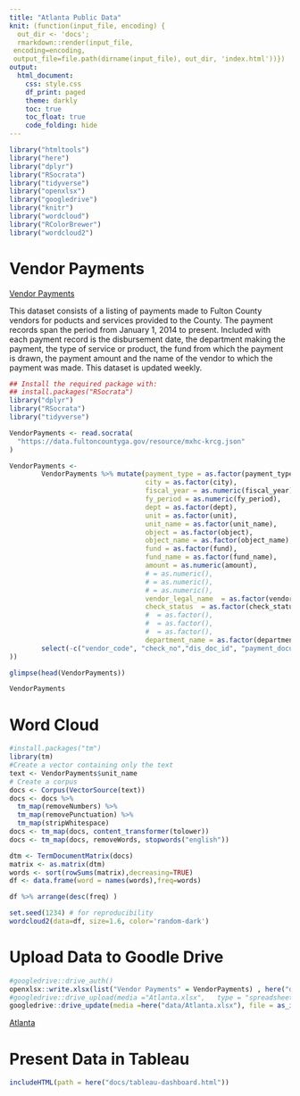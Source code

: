 ```yaml
---
title: "Atlanta Public Data"
knit: (function(input_file, encoding) {
  out_dir <- 'docs';
  rmarkdown::render(input_file,
 encoding=encoding,
 output_file=file.path(dirname(input_file), out_dir, 'index.html'))})
output:
  html_document:
    css: style.css
    df_print: paged
    theme: darkly
    toc: true
    toc_float: true
    code_folding: hide
---
```




```r
library("htmltools")
library("here")
library("dplyr")
library("RSocrata")
library("tidyverse")
library("openxlsx") 
library("googledrive")
library("knitr")
library("wordcloud")
library("RColorBrewer")
library("wordcloud2")
```

# Vendor Payments

[Vendor Payments](https://data.fultoncountyga.gov/Tax-Finance/Vendor-Payments/mxhc-krcg)

This dataset consists of a listing of payments made to Fulton County vendors for poducts and services provided to the County. The payment records span the period from January 1, 2014 to present. Included with each payment record is the disbursement date, the department making the payment, the type of service or product, the fund from which the payment is drawn, the payment amount and the name of the vendor to which the payment was made. This dataset is updated weekly.

```r
## Install the required package with:
## install.packages("RSocrata")
library("dplyr")
library("RSocrata")
library("tidyverse")

VendorPayments <- read.socrata(
  "https://data.fultoncountyga.gov/resource/mxhc-krcg.json"
)
```



```r
VendorPayments <-
        VendorPayments %>% mutate(payment_type = as.factor(payment_type),
                                  city = as.factor(city),
                                  fiscal_year = as.numeric(fiscal_year),
                                  fy_period = as.numeric(fy_period),
                                  dept = as.factor(dept),
                                  unit = as.factor(unit),
                                  unit_name = as.factor(unit_name),
                                  object = as.factor(object),
                                  object_name = as.factor(object_name),
                                  fund = as.factor(fund),
                                  fund_name = as.factor(fund_name),
                                  amount = as.numeric(amount),
                                  # = as.numeric(),
                                  # = as.numeric(),
                                  # = as.numeric(),
                                  vendor_legal_name  = as.factor(vendor_legal_name),
                                  check_status  = as.factor(check_status),
                                  #  = as.factor(),
                                  #  = as.factor(),
                                  #  = as.factor(),
                                  department_name = as.factor(department_name)) %>%
        select(-c("vendor_code", "check_no","dis_doc_id", "payment_document", "vendor_invoice_no", "dept", "unit", "fiscal_year", "fy_period", "object", "fund", "vendor_invoice_date", "payment_type", "disb_week", "vendor_invoice_week", "check_clearance_or_cancel_date", "check_cc_week",	"city"
))

```

```r
glimpse(head(VendorPayments)) 
```


```r
VendorPayments
```



# Word Cloud

```r
#install.packages("tm")
library(tm)
#Create a vector containing only the text
text <- VendorPayments$unit_name
# Create a corpus  
docs <- Corpus(VectorSource(text))
docs <- docs %>%
  tm_map(removeNumbers) %>%
  tm_map(removePunctuation) %>%
  tm_map(stripWhitespace)
docs <- tm_map(docs, content_transformer(tolower))
docs <- tm_map(docs, removeWords, stopwords("english"))
```
```r
dtm <- TermDocumentMatrix(docs) 
matrix <- as.matrix(dtm) 
words <- sort(rowSums(matrix),decreasing=TRUE) 
df <- data.frame(word = names(words),freq=words)

df %>% arrange(desc(freq) )

```


```r
set.seed(1234) # for reproducibility 
wordcloud2(data=df, size=1.6, color='random-dark')
```


# Upload Data to Goodle Drive

```r

#googledrive::drive_auth() 
openxlsx::write.xlsx(list("Vendor Payments" = VendorPayments) , here("data/Atlanta.xlsx"), overwrite = TRUE, asTable = TRUE, freezePane = c("firstRow"), colWidths = "auto", withFilter = TRUE) 
#googledrive::drive_upload(media ="Atlanta.xlsx",   type = "spreadsheet", overwrite = TRUE) 
googledrive::drive_update(media =here("data/Atlanta.xlsx"), file = as_id("1yVUKyYIfw6-2f6HfHImNtVORrBTnuIuCpZRDrNCYaI8"))
```


[Atlanta](https://docs.google.com/spreadsheets/d/1yVUKyYIfw6-2f6HfHImNtVORrBTnuIuCpZRDrNCYaI8/edit#gid=1167279414)


# Present Data in Tableau

```r
includeHTML(path = here("docs/tableau-dashboard.html")) 
```


